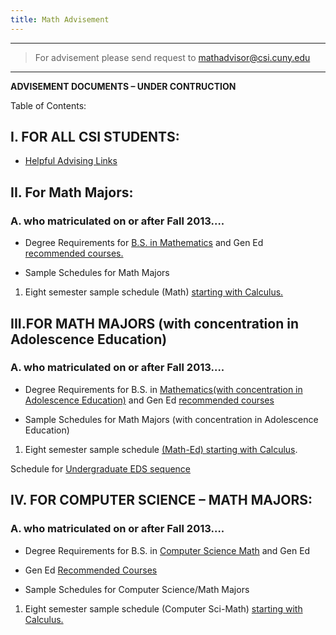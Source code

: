 ```yaml
---
title: Math Advisement
---
```


----

> For advisement please send request to [mathadvisor@csi.cuny.edu](mailto:mathadvisor@csi.cuny.edu) 


----

**ADVISEMENT DOCUMENTS -- UNDER CONTRUCTION**

Table of Contents:

## I. FOR ALL CSI STUDENTS:

-   [Helpful Advising Links](./00-Advising links.pdf)

## II. For Math Majors:

### A. who matriculated on or after Fall 2013....

-   Degree Requirements for [B.S. in Mathematics](./Degree_Req_BS_in_Math_Fall2024.pdf)
    and Gen Ed [recommended courses.](./Math_GenEd.pdf)

-   Sample Schedules for Math Majors

1.  Eight semester sample schedule (Math) [starting with Calculus.](./MathematicsBS_DegreeMap.pdf)

## III.FOR MATH MAJORS (with concentration in Adolescence Education)

### A. who matriculated on or after Fall 2013....

-   Degree Requirements for B.S. in [Mathematics(with concentration in Adolescence Education)](./Degree_Req_BS_in_MathEd_Fall2024.pdf)
    and Gen Ed [recommended courses](./MathEd_GenEd.pdf)

-   Sample Schedules for Math Majors (with concentration in Adolescence Education)

1.  Eight semester sample schedule [(Math-Ed) starting with Calculus](./Mathematics7-12BS_DegreeMap.pdf).


Schedule for [Undergraduate EDS sequence](./UG_Sec_Program_MthED_NOT_TEACHER_ACADEMY_EDS_sequence.pdf)

## IV. FOR COMPUTER SCIENCE -- MATH MAJORS:

### A. who matriculated on or after Fall 2013....

-   Degree Requirements for B.S. in [Computer Science Math](./degree_Req_BS_in_CS_Math_Fall2024.pdf)
    and Gen Ed

-   Gen Ed [Recommended Courses](./MthCSC_GenEd_Veronica.pdf)
-   Sample Schedules for Computer Science/Math Majors

1.  Eight semester sample schedule (Computer Sci-Math) [starting with Calculus.](./ComputerScienceMathematicsBS_DegreeMap.pdf)
